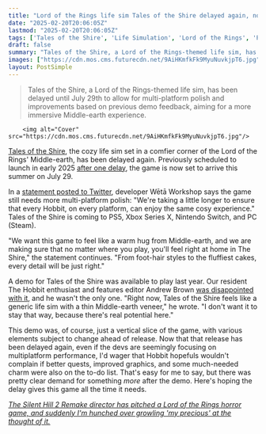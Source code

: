 ```yaml
---
title: "Lord of the Rings life sim Tales of the Shire delayed again, now coming in July: 'Every detail will be just right'"
date: "2025-02-20T20:06:05Z"
lastmod: "2025-02-20T20:06:05Z"
tags: ['Tales of the Shire', 'Life Simulation', 'Lord of the Rings', 'PS5', 'Xbox Series X', 'Nintendo Switch', 'PC']
draft: false
summary: "Tales of the Shire, a Lord of the Rings-themed life sim, has been delayed until July 29th to allow for multi-platform polish and improvements based on previous demo feedback, aiming for a more immersive Middle-earth experience."
images: ["https://cdn.mos.cms.futurecdn.net/9AiHKmfkFk9MyuNuvkjpT6.jpg"]
layout: PostSimple
---
```

> Tales of the Shire, a Lord of the Rings-themed life sim, has been delayed until July 29th to allow for multi-platform polish and improvements based on previous demo feedback, aiming for a more immersive Middle-earth experience.


        <img alt="Cover" src="https://cdn.mos.cms.futurecdn.net/9AiHKmfkFk9MyuNuvkjpT6.jpg"/>
        
[<u>Tales of the Shire</u>](https://www.gamesradar.com/games/simulation/tales-of-the-shire-guide/), the cozy life sim set in a comfier corner of the Lord of the Rings' Middle-earth, has been delayed again. Previously scheduled to launch in early 2025 [<u>after one delay</u>](https://www.gamesradar.com/games/simulation/cute-and-cozy-lord-of-the-rings-life-sim-tales-of-the-shire-delayed-to-early-2025/), the game is now set to arrive this summer on July 29.

In a [<u>statement posted to Twitter</u>](https://x.com/talesoftheshire/status/1892635375165731165), developer Wētā Workshop says the game still needs more multi-platform polish: "We're taking a little longer to ensure that every Hobbit, on every platform, can enjoy the same cosy experience." Tales of the Shire is coming to PS5, Xbox Series X, Nintendo Switch, and PC (Steam).

"We want this game to feel like a warm hug from Middle-earth, and we are making sure that no matter where you play, you'll feel right at home in The Shire," the statement continues. "From foot-hair styles to the fluffiest cakes, every detail will be just right."

A demo for Tales of the Shire was available to play last year. Our resident The Hobbit enthusiast and features editor Andrew Brown [<u>was disappointed with it</u>](https://www.gamesradar.com/games/simulation/i-should-have-loved-playing-tales-of-the-shire-but-this-stardew-valley-and-lord-of-the-rings-mash-up-has-a-distinct-lack-of-vibes/), and he wasn't the only one. "Right now, Tales of the Shire feels like a generic life sim with a thin Middle-earth veneer," he wrote. "I don't want it to stay that way, because there's real potential here."

This demo was, of course, just a vertical slice of the game, with various elements subject to change ahead of release. Now that that release has been delayed again, even if the devs are seemingly focusing on multiplatform performance, I'd wager that Hobbit hopefuls wouldn't complain if better quests, improved graphics, and some much-needed charm were also on the to-do list. That's easy for me to say, but there was pretty clear demand for something *more* after the demo. Here's hoping the delay gives this game all the time it needs.

[<u><em>The Silent Hill 2 Remake director has pitched a Lord of the Rings horror game, and suddenly I'm hunched over growling 'my precious' at the thought of it.</em></u>](https://www.gamesradar.com/games/horror/the-silent-hill-2-remake-director-has-pitched-a-lord-of-the-rings-horror-game-and-suddenly-im-hunched-over-growling-my-precious-at-the-thought-of-it/)
        